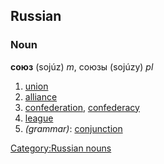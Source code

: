 ==Russian==
[[Category:Russian nouns]]
===Noun===
'''союз''' (sojúz) ''m'', союзы (sojúzy) ''pl''

#[[union]]
#[[alliance]]
#[[confederation]], [[confederacy]]
#[[league]]
#''(grammar)'': [[conjunction]]